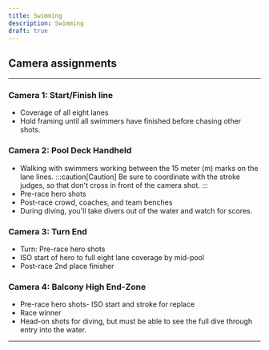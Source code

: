 ```yaml
---
title: Swimming
description: Swimming
draft: true
---
```

## Camera assignments
---
### Camera 1: Start/Finish line
- Coverage of all eight lanes
- Hold framing until all swimmers have finished before chasing other shots.

### Camera 2: Pool Deck Handheld
- Walking with swimmers working between the 15 meter (m) marks on the lane lines.
:::caution[Caution]
Be sure to coordinate with the stroke judges, so that don't cross in front of the camera shot.
:::
- Pre-race hero shots
- Post-race crowd, coaches, and team benches
- During diving, you'll take divers out of the water and watch for scores.

### Camera 3: Turn End
- Turn: Pre-race hero shots
- ISO start of hero to full eight lane coverage by mid-pool
- Post-race 2nd place finisher

### Camera 4: Balcony High End-Zone
- Pre-race hero shots- ISO start and stroke for replace
- Race winner
- Head-on shots for diving, but must be able to see the full dive through entry into the water.
---
